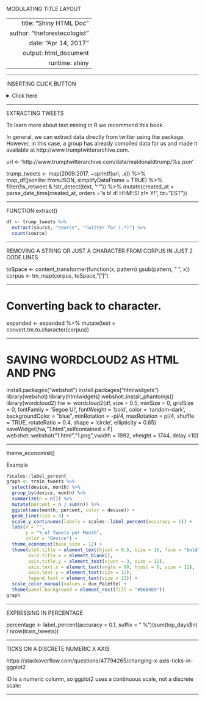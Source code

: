 MODULATING TITLE LAYOUT

---
  title: "Shiny HTML Doc"
author: "theforestecologist"
date: "Apr 14, 2017"
output:  html_document
runtime: shiny
---
  
  <style type="text/css">
  
  h1.title {
    font-size: 38px;
    color: DarkRed;
    text-align: center;
  }
h4.author { /* Header 4 - and the author and data headers use this too  */
    font-size: 18px;
  font-family: "Times New Roman", Times, serif;
  color: DarkRed;
  text-align: center;
}
h4.date { /* Header 4 - and the author and data headers use this too  */
    font-size: 18px;
  font-family: "Times New Roman", Times, serif;
  color: DarkBlue;
  text-align: center;
}
</style>
  
----------------------------------------------------------------------------

INSERTING CLICK BUTTON

<details><summary>Click here</summary>
Some text

```{r code}
# even code
print("Hello world!")
```
</details>

----------------------------------------------------------------------------

EXTRACTING TWEETS

To learn more about text mining in R we recommend this book.

In general, we can extract data directly from twitter using the \emph{rtweet} package. However, in this case, a group has already compiled data for us and made it available at http://www.trumptwitterarchive.com.

url <- 'http://www.trumptwitterarchive.com/data/realdonaldtrump/%s.json'

trump_tweets <- map(2009:2017, ~sprintf(url, .x)) %>%
  map_df(jsonlite::fromJSON, simplifyDataFrame = TRUE) %>%
  filter(!is_retweet & !str_detect(text, '^"')) %>%
  mutate(created_at = parse_date_time(created_at, orders = "a b! d! H!:M!:S! z!* Y!", tz="EST")) 


---------------------------------------------------------------------------- 

FUNCTION extract()

```{r Extracting tweets}
df <- trump_tweets %>% 
  extract(source, "source", "Twitter for (.*)") %>%
  count(source) 
```

----------------------------------------------------------------------------

REMOVING A STRING OR JUST A CHARACTER FROM CORPUS IN JUST 2 CODE LINES

toSpace <- content_transformer(function(x, pattern) gsub(pattern, " ", x))
corpus <- tm_map(corpus, toSpace, "[']")

----------------------------------------------------------------------------

# Converting back to character.
expanded <- expanded %>% 
  mutate(text = convert.tm.to.character(corpus)) 
  
----------------------------------------------------------------------------

# SAVING WORDCLOUD2 AS HTML AND PNG

install.packages("webshot")
install.packages("htmlwidgets")
library(webshot)
library(htmlwidgets)
webshot::install_phantomjs()
library(wordcloud2)
hw <- wordcloud2(df, size = 0.5, minSize = 0, gridSize =  0,
                 fontFamily = 'Segoe UI', fontWeight = 'bold',
                 color = 'random-dark', backgroundColor = "blue",
                 minRotation = -pi/4, maxRotation = pi/4, shuffle = TRUE,
                 rotateRatio = 0.4, shape = 'circle', ellipticity = 0.65)
saveWidget(hw,"1.html",selfcontained = F)
webshot::webshot("1.html","1.png",vwidth = 1992, vheight = 1744, delay =10) 

-----------------------------------------------------------------------------

theme_economist()

Example

```{r Graph of activity per month and per device}
?scales::label_percent
graph <- train_tweets %>%
  select(device, month) %>%
  group_by(device, month) %>%
  summarize(n = n()) %>%
  mutate(percent = n / sum(n)) %>%
  ggplot(aes(month, percent, color = device)) +
  geom_line(size = 3) +
  scale_y_continuous(labels = scales::label_percent(accuracy = 1)) +
  labs(x = "",
       y = "% of Tweets per Month",
       color = "Device") +
  theme_economist(base_size = 12) +
  theme(plot.title = element_text(hjust = 0.5, size = 16, face = "bold"),
        axis.title.x = element_blank(), 
        axis.title.y = element_text(vjust = 3, size = 12), 
        axis.text.x = element_text(angle = 90, hjust = 0, size = 12), 
        axis.text.y = element_text(size = 12),
        legend.text = element_text(size = 12)) +
  scale_color_manual(values = duo_Palette) +
  theme(panel.background = element_rect(fill = "#56B4E9")) 
graph
```

---------------------------------------------------------------------------

EXPRESSING IN PERCENTAGE

percentage <- 
label_percent(accuracy = 0.1, suffix = " %")(sum(top_days$n) / nrow(train_tweets))

---------------------------------------------------------------------------

TICKS ON A DISCRETE NUMERIC X AXIS

https://stackoverflow.com/questions/47794265/changing-x-axis-ticks-in-ggplot2

ID is a numeric column, so ggplot2 uses a continuous scale, not a discrete scale:

---------------------------------------------------------------------------